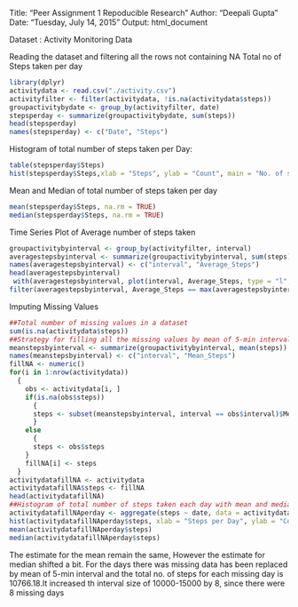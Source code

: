 Title: "Peer Assignment 1 Repoducible Research"
Author: "Deepali Gupta"
Date: "Tuesday, July 14, 2015"
Output: html_document

Dataset : Activity Monitoring Data

Reading the dataset and filtering all the rows not containing NA
Total no of Steps taken per day

```r
library(dplyr)
activitydata <- read.csv("./activity.csv")
activityfilter <- filter(activitydata, !is.na(activitydata$steps))
groupactivitybydate <- group_by(activityfilter, date)
stepsperday <- summarize(groupactivitybydate, sum(steps))
head(stepsperday)
names(stepsperday) <- c("Date", "Steps")
```

Histogram of total number of steps taken per Day:

```r
table(stepsperday$Steps)
hist(stepsperday$Steps,xlab = "Steps", ylab = "Count", main = "No. of steps taken per day", col = "green")
```

Mean and Median of total number of steps taken per day

```r
mean(stepsperday$Steps, na.rm = TRUE)
median(stepsperday$Steps, na.rm = TRUE)
```


Time Series Plot of Average number of steps taken

```r
groupactivitybyinterval <- group_by(activityfilter, interval)
averagestepsbyinterval <- summarize(groupactivitybyinterval, sum(steps)/n())
names(averagestepsbyinterval) <- c("interval", "Average_Steps")
head(averagestepsbyinterval)
 with(averagestepsbyinterval, plot(interval, Average_Steps, type = "l", xlab = "Interval", ylab = "Average Steps", main = "Average number of Steps taken in 5-min interval", col = "blue"))
filter(averagestepsbyinterval, Average_Steps == max(averagestepsbyinterval$Average_Steps))
```

Imputing Missing Values

```r
##Total number of missing values in a dataset
sum(is.na(activitydata$steps))
##Strategy for filling all the missing values by mean of 5-min interval
meanstepsbyinterval <- summarize(groupactivitybyinterval, mean(steps))
names(meanstepsbyinterval) <- c("interval", "Mean_Steps")
fillNA <- numeric()
for(i in 1:nrow(activitydata))
  {
    obs <- activitydata[i, ]
    if(is.na(obs$steps))
      {
      steps <- subset(meanstepsbyinterval, interval == obs$interval)$Mean_Steps
      }
    else
      {
      steps <- obs$steps
    }
    fillNA[i] <- steps
  }
activitydatafillNA <- activitydata
activitydatafillNA$steps <- fillNA
head(activitydatafillNA)
##Histogram of total number of steps taken each day with mean and median
activitydatafillNAperday <- aggregate(steps ~ date, data = activitydatafillNA, FUN = sum)
hist(activitydatafillNAperday$steps, xlab = "Steps per Day", ylab = "Count", main = "Total No of Steps taken per day", col = "red")
mean(activitydatafillNAperday$steps)
median(activitydatafillNAperday$steps)
```
The estimate for the mean remain the same, However the estimate for median shifted a bit. For the days there was missing data has been replaced by mean of 5-min interval and the total no. of steps for each missing day is 10766.18.It increased th interval size of 10000-15000 by 8, since there were 8 missing days
